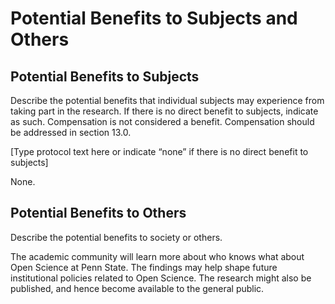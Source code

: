 # Potential Benefits to Subjects and Others {#benefits}

## Potential Benefits to Subjects {#benefits-subjects}

::: {.instr_box .rmdnote}

Describe the potential benefits that individual subjects may
experience from taking part in the research. If there is no direct
benefit to subjects, indicate as such. Compensation is not considered
a benefit. Compensation should be addressed in section 13.0.

[Type protocol text here or indicate "none" if there is no direct
benefit to subjects]

:::

None.

## Potential Benefits to Others {#benefits-others}

::: {.instr_box .rmdnote}

Describe the potential benefits to society or others.

:::

The academic community will learn more about who knows what about Open Science at Penn State.
The findings may help shape future institutional policies related to Open Science.
The research might also be published, and hence become available to the general public.